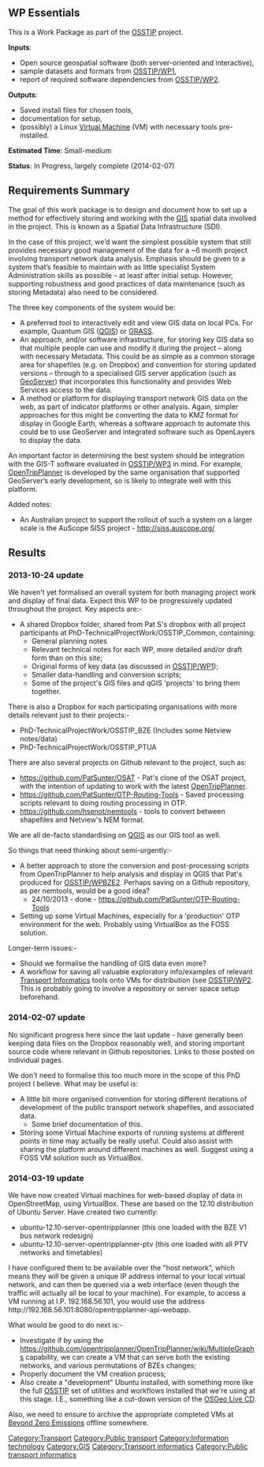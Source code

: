 == WP Essentials ==

This is a Work Package as part of the [[OSSTIP]] project.

'''Inputs''': 
* Open source geospatial software (both server-oriented and interactive), 
* sample datasets and formats from [[OSSTIP/WP1]], 
* report of required software dependencies from [[OSSTIP/WP2]]. 

'''Outputs''': 
* Saved install files for chosen tools, 
* documentation for setup, 
* (possibly) a Linux [[Virtual Machine]] (VM) with necessary tools pre-installed. 

'''Estimated Time''': Small-medium

'''Status''': In Progress, largely complete (2014-02-07)

== Requirements Summary ==

The goal of this work package is to design and document how to set up a method for effectively storing and working with the [[GIS]] spatial data involved in the project. This is known as a Spatial Data Infrastructure (SDI).

In the case of this project, we’d want the simplest possible system that still provides necessary good management of the data for a ~6 month project involving transport network data analysis. Emphasis should be given to a system that’s feasible to maintain with as little specialist System Administration skills as possible – at least after initial setup. However, supporting robustness and good practices of data maintenance (such as storing Metadata) also need to be considered.

The three key components of the system would be:
* A preferred tool to interactively edit and view GIS data on local PCs. For example, Quantum GIS ([[QGIS]]) or [[GRASS]].
* An approach, and/or software infrastructure, for storing key GIS data so that multiple people can use and modify it during the project – along with necessary Metadata. This could be as simple as a common storage area for shapefiles (e.g. on Dropbox) and convention for storing updated versions – through to a specialised GIS server application (such as [http://geoserver.org/ GeoServer]) that incorporates this functionality and provides Web Services access to the data.
* A method or platform for displaying transport network GIS data on the web, as part of indicator platforms or other analysis. Again, simpler approaches for this might be converting the data to KMZ format for display in Google Earth, whereas a software approach to automate this could be to use GeoServer and integrated software such as OpenLayers to display the data.

An important factor in determining the best system should be integration with the GIS-T software evaluated in [[OSSTIP/WP3]] in mind. For example, [[OpenTripPlanner]] is developed by the same organisation that supported GeoServer’s early development, so is likely to integrate well with this platform.

Added notes:
* An Australian project to support the rollout of such a system on a larger scale is the AuScope SISS project - http://siss.auscope.org/

== Results ==

=== 2013-10-24 update ===

We haven't yet formalised an overall system for both managing project work and display of final data. Expect this WP to be progressively updated throughout the project. Key aspects are:-
* A shared Dropbox folder, shared from Pat S's dropbox with all project participants at PhD-TechnicalProjectWork/OSSTIP_Common, containing:
** General planning notes
** Relevant technical notes for each WP, more detailed and/or draft form than on this site;
** Original forms of key data (as discussed in [[OSSTIP/WP1]]);
** Smaller data-handling and conversion scripts;
** Some of the project's GIS files and qGIS 'projects' to bring them together.
There is also a Dropbox for each participating organisations with more details relevant just to their projects:-
* PhD-TechnicalProjectWork/OSSTIP_BZE (Includes some Netview notes/data)
* PhD-TechnicalProjectWork/OSSTIP_PTUA

There are also several projects on Github relevant to the project, such as:
* https://github.com/PatSunter/OSAT - Pat's clone of the OSAT project, with the intention of updating to work with the latest [[OpenTripPlanner]].
* https://github.com/PatSunter/OTP-Routing-Tools - Saved processing scripts relevant to doing routing processing in OTP.
* https://github.com/hsenot/nemtools - tools to convert between shapefiles and Netview's NEM format.

We are all de-facto standardising on [[QGIS]] as our GIS tool as well.

So things that need thinking about semi-urgently:-
* A better approach to store the conversion and post-processing scripts from OpenTripPlanner to help analysis and display in QGIS that Pat's produced for [[OSSTIP/WPBZE2]]. Perhaps saving on a Github repository, as per nemtools, would be a good idea?
** 24/10/2013 - done - https://github.com/PatSunter/OTP-Routing-Tools
* Setting up some Virtual Machines, especially for a 'production' OTP environment for the web. Probably using VirtualBox as the FOSS solution. 

Longer-term issues:-
* Should we formalise the handling of GIS data even more?
* A workflow for saving all valuable exploratory info/examples of relevant [[Transport Informatics]] tools onto VMs for distribution (see [[OSSTIP/WP2]]. This is probably going to involve a repository or server space setup beforehand.

=== 2014-02-07 update ===

No significant progress here since the last update - have generally been keeping data files on the Dropbox reasonably well, and storing important source code where relevant in Github repositories. Links to those posted on individual pages.

We don't need to formalise this too much more in the scope of this PhD project I believe. What may be useful is:
* A little bit more organised convention for storing different iterations of development of the public transport network shapefiles, and associated data.
** Some brief documentation of this.
* Storing some Virtual Machine exports of running systems at different points in time may actually be really useful. Could also assist with sharing the platform around different machines as well. Suggest using a FOSS VM solution such as VirtualBox.

=== 2014-03-19 update ===

We have now created Virtual machines for web-based display of data in OpenStreetMap, using VirtualBox. These are based on the 12.10 distribution of Ubuntu Server. Have created two currently:
* ubuntu-12.10-server-opentripplanner (this one loaded with the BZE V1 bus network redesign)
* ubuntu-12.10-server-opentripplanner-ptv (this one loaded with all PTV networks and timetables)

I have configured them to be available over the "host network", which means they will be given a unique IP address internal to your local virtual network, and can then be queried via a web interface (even though the traffic will actually all be local to your machine). For example, to access a VM running at I.P. 192.168.56.101, you would use the address <nowiki>http://192.168.56.101:8080/opentripplanner-api-webapp</nowiki>.

What would be good to do next is:-
* Investigate if by using the https://github.com/opentripplanner/OpenTripPlanner/wiki/MultipleGraphs capability, we can create a VM that can serve both the existing networks, and various permutations of BZEs changes;
* Properly document the VM creation process;
* Also create a "development" Ubuntu installed, with something more like the full [[OSSTIP]] set of utilities and workflows installed that we're using at this stage. I.E., something like a cut-down version of the [http://live.osgeo.org/en/index.html OSGeo Live CD].

Also, we need to ensure to archive the appropriate completed VMs at [[Beyond Zero Emissions]] offline somewhere.

[[Category:Transport]][[Category:Public transport]]
[[Category:Information technology]][[Category:GIS]]
[[Category:Transport informatics]][[Category:Public transport informatics]]